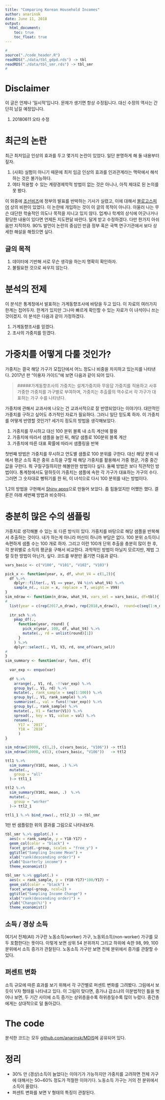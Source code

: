 ```yaml
---
title: "Comparing Korean Household Incomes"
author: anarinsk 
date: June 11, 2018
output: 
  html_document: 
    toc: true
    toc_float: true
---
```


```r
#
source("./code_header.R")
readRDS("./data/tbl_gdpd.rds") -> tbl 
readRDS("./data/tbl_smr.rds") -> tbl_smr
#
```

# Disclaimer 

이 글은 언제나 '일시적'입니다. 문제가 생기면 항상 수정됩니다. 대신 수정의 역사는 간단히 남길 예정입니다. 

  1. 20180611 오타 수정 

# 최근의 논란 

최근 최저임금 인상의 효과를 두고 몇가지 논란이 있었다. 일단 분명하게 해 둘 내용부터 짚자. 

  1. (사회) 실험이 아니기 때문에 최저 임금 인상의 효과를 인과관계라는 맥락에서 해석하는 것은 불가능하다. 
  2. 여타 적용할 수 있는 계량경제학적 방법이 없는 것은 아니나, 아직 제대로 된 논의를 못 봤다.  
  
이 와중에 [조선비즈](http://biz.chosun.com/site/data/html_dir/2018/06/03/2018060300817.html)에 정부의 발표를 반박하는 기사가 실렸고, 이에 대해서 [블로고스피어](http://sovidence.tistory.com/950) 상의 비판이 있었다. 이 논란에 개입하는 것이 이 글의 목적이 아니다. 아울러 나는 무슨 대단한 학술적인 의도나 목적을 지니고 있지 않다. 업계나 학계의 상식에 어긋나거나 황당한 내용이 있다면 언제든 지도편달 바란다. 달게 받고 수정하겠다. 다만 한가지 아쉬움만 지적하자. 90% 발언이 논란의 중심인 만큼 정부 혹은 국책 연구기관에서 보다 상세한 해설을 해줬으면 싶다. 

## 글의 목적

  1. 데이터에 기반해 서로 무슨 생각을 하는지 명확히 확인하자. 
  2. 불필요한 것으로 싸우지 않는다. 

# 분석의 전제 

이 분석은 통계청에서 발표하는 가계동향조사에 바탕을 두고 있다. 이 자료의 여러가지 한계는 접어두자. 한계가 있지만 그나마 빠르게 확인할 수 있는 자료가 이 녀석이니 쓰는 것이겠지. 이 분석은 다음과 같이 가정하겠다. 

  1. 가계동향조사를 믿겠다. 
  2. 조사의 가중치를 믿겠다. 
  
  
# 가중치를 어떻게 다룰 것인가? 

가중치는 결국 해당 가구가 모집단에서 어느 정도나 비중을 차지하고 있는지를 나타낸다. 2017년 판 "이용자 가이드"에 보면 다음과 같이 되어 있다. 

>#####가계동향조사의 가중치는 설계가중치와 무응답 가중치를 적용하고 사후 가중한 가중치를 가구별로 부여하며, 가중치는 추출률의 역수로서 각 가구가 대표하는 가구 수를 나타낸다.  

가중치에 관해서 교과서에 나오는 건 교과서적으로 잘 반영되었다는 이야기다. 대안적인 가중치를 구하고 싶어도 추가적인 자료가 필요하다. 그러니 일단 믿도록 하자. 이 가중치를 어떻게 반영할 것인가? 세가지 정도의 방법을 생각해보았다. 

  1. 가중치를 무시하고 대신 100 분위 블록 내 소득 계산에 활용 
  2. 가중치에 따라서 샘플을 늘인 뒤, 해당 샘플로 100분위 블록 계산 
  3. 가중치에 따른 대표 확률에 따라서 샘플링을 반복 
  
첫번째 방법은 가중치를 무시하고 연도별 샘플로 100 분위를 구한다. 대신 해당 분위 내에서 평균 소득 혹은 중위 소득을 구할 때 해당 가중치를 활용해서 가중 평균, 가중 중간값을 구한다. 뭐 구질구질하지만 해볼만한 방법이다 싶다. 둘째 방법은 보다 직관적인 방법이다. 통계청에서도 말하듯이 가중치는 샘플에 속한 각 가구가 대표하는 가구의 수다. 그러면 그 숫자대로 뻥튀기를 한 뒤, 이 녀석으로 다시 100 분위를 내는 방법이다. 

1,2의 방법을 구현해서 [Shiny apps](http://209.97.160.244:3838/MDIS_Shiny_3/)으로 만들어 보았다. 좀 힘들었지만 어쨌든 했다. 결론은 아래 세번째 방법과 비슷하다. 

# 충분히 많은 수의 샘플링 

가중치로 생각해볼 수 있는 또 다른 방식이 있다. 가중치를 바탕으로 해당 샘플을 반복해서 추출하는 것이다. 내가 하는게 아니라 머신이 하니까 부담은 없다. 100 분위 소득이니 속편하게 샘플 수는 100 개로 하자. 그리고 이런 100개 단위 추출을 충분히 많이 한 후, 각 분위별로 소득의 평균을 구해서 비교한다. 과학적인 방법이 아닐지 모르지만, 제법 그럴 듯한 방법이 아닌가, 싶다. 코드를 부분만 옮기면 다음과 같다. 

```r

vars_basic <- c("V100", "V101", "V102", "V103")

pick_x <- function(year, x, df, what_V4 = c(1,2)){
  df %.>% 
    dplyr::filter(., V1 == year, V4 %in% what_V4) %.>% 
    sample_n(., size = x, replace = T, weight = V99)
}
sim_ndraw <- function(n_draw, what_V4, vars_sel = vars_basic, df=tbl){
#  
  list(year = c(rep(2017,n_draw), rep(2018,n_draw)),  round=c(seq(1:n_draw), seq(1:n_draw))) -> itr_sch
  
  itr_sch %.>% 
    pmap_df(., 
      function(year, round) {
        pick_x(year, 100, df, what_V4) %.>% 
        mutate(., rd = unlist(round)[1]) 
      } 
    ) %.>% 
    dplyr::select(., V1, V3, rd, one_of(vars_sel))
#
}
sim_summary <- function(var, funs, df){
  
  var_exp <- enquo(var)
  
  df %.>% 
    arrange(., V1, rd, -!!var_exp) %.>% 
    group_by(., V1, rd) %.>% 
    mutate(., rank_sample = seq(1:100)) %.>% 
    group_by(., V1, rank_sample) %.>% 
    summarise(., val = funs(!!var_exp)) %.>% 
    group_by(., rank_sample) %.>%  
    mutate(., V1 = factor(V1)) %.>% 
    spread(., key = V1, value = val) %.>% 
    rename(., 
      Y17 = `2017`,
      Y18 = `2018`
      )
}

sim_ndraw(10000, c(1,2), c(vars_basic, "V106")) -> ttl1
sim_ndraw(10000, c(1), c(vars_basic, "V106"))   -> ttl2

ttl1 %.>% 
  sim_summary(V101, mean, .) %.>% 
  mutate(., 
    group = "all" 
  )-> ttl1_1

ttl2 %.>% 
  sim_summary(V101, mean, .)  %.>% 
  mutate(., 
    group = "worker" 
  )-> ttl2_1

ttl1_1 %.>% bind_rows(., ttl2_1) -> tbl_smr 

```

1만 번 샘플링한 위의 결과를 그림으로 나타내보자. 

```r
tbl_smr %.>% ggplot(.) + 
  aes(x = rank_sample, y = Y18-Y17) + 
  geom_col(color = "black") + 
  facet_grid(.~group, scales = "free_y") + 
  ggtitle("Sampling Income Mean") + 
  xlab("rank(descending order)") + 
  ylab("Quarterly income") +
  theme_economist()
  
tbl_smr %.>% ggplot(.) + 
  aes(x = rank_sample, y = (Y18-Y17)*100/Y17) + 
  geom_col(color = "black") + 
  facet_wrap(~group, ncol=2) + 
  ggtitle("Sampling Income Change") + 
  xlab("rank(descending order)") + 
  ylab("Change(%)") +
  theme_economist() 
```


## 소득 / 경상 소득

여기서 전체(All) 가구란 노동소득(worker) 가구, 노동외소득(non-worker) 가구를 모두 포함한다는 뜻이다. 이렇게 보면 상위 54 븐위까지 그리고 하위에 속한 98, 99, 100 분위에서 소득 증가가 관찰된다. 노동소득 가구만 보면 전체 분위에서 증가를 관찰할 수 있다. 

## 퍼센트 변화 

소득 규모에 따른 효과를 보기 위해서 각 구간별로 퍼센트 변화를 그려봤다. 그림에서 보듯이 V자 형태를 나타내고 있다. 이 그림이 맞다면, 증가냐 감소냐의 이분법적인 틀을 벗어나 보면, 두 기간 사이에 소득 증가는 상위층을수록 하위층일수록 많이 누렸다. 중간층에게는 상대적으로 덜 돌아갔다. 


# The code 

분석한 코드는 모두 [github.com/anarinsk/MDIS](https://github.com/anarinsk/MDIS)에 공유되어 있다. 

# 정리

  * 30% 만 (경상)소득이 늘었다는 이야기가 가능하지만 가중치를 고려하면 전체 가구에 대해서는 50~60% 정도가 적절한 이야기다. 노동소득 가구는 거의 전 분위에서 소득이 올랐다. 
  * 퍼센트 변화를 보면 V 형태의 특징이 관찰된다.
